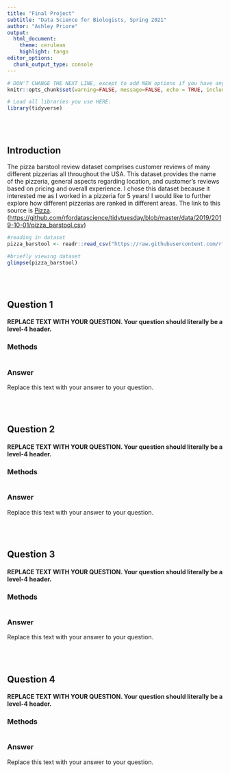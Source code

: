 ```yaml
---
title: "Final Project"
subtitle: "Data Science for Biologists, Spring 2021"
author: "Ashley Priore"
output: 
  html_document:
    theme: cerulean
    highlight: tango
editor_options: 
  chunk_output_type: console
---
```


```r
# DON'T CHANGE THE NEXT LINE, except to add NEW options if you have any.
knitr::opts_chunk$set(warning=FALSE, message=FALSE, echo = TRUE, include = TRUE, fig.width=6, fig.height=4)

# Load all libraries you use HERE:
library(tidyverse)
```

<br><br>

## Introduction

The pizza barstool review dataset comprises customer reviews of many different pizzerias all throughout the USA. This dataset provides the name of the pizzeria, general aspects regarding location, and customer's reviews based on pricing and overall experience. I chose this dataset because it interested me as I worked in a pizzeria for 5 years! I would like to further explore how different pizzerias are ranked in different areas. The link to this source is [Pizza](%5Bhttps://github.com/rfordatascience/tidytuesday/blob/master/data/2019/2019-10-01/pizza_barstool.csv). (<https://github.com/rfordatascience/tidytuesday/blob/master/data/2019/2019-10-01/pizza_barstool.csv>)

```r
#reading in dataset
pizza_barstool <- readr::read_csv("https://raw.githubusercontent.com/rfordatascience/tidytuesday/master/data/2019/2019-10-01/pizza_barstool.csv")

#briefly viewing dataset
glimpse(pizza_barstool)

```

<br><br>

## Question 1

#### REPLACE TEXT WITH YOUR QUESTION. Your question should literally be a level-4 header.

### Methods

```r

```

### Answer

Replace this text with your answer to your question.

<br><br>

## Question 2

#### REPLACE TEXT WITH YOUR QUESTION. Your question should literally be a level-4 header.

### Methods

```r

```

### Answer

Replace this text with your answer to your question.

<br><br>

## Question 3

#### REPLACE TEXT WITH YOUR QUESTION. Your question should literally be a level-4 header.

### Methods

```r

```

### Answer

Replace this text with your answer to your question.

<br><br>

## Question 4

#### REPLACE TEXT WITH YOUR QUESTION. Your question should literally be a level-4 header.

### Methods

```r

```

### Answer

Replace this text with your answer to your question.
